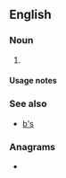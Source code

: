 {{also|Appendix:Variations of "bs"}}
==English==

===Noun===
{{head|en|noun form|head=[[B]][[-'s|’s]]}}

# {{plural of|en|B}}

====Usage notes====
{{U:en:plurals of letters}}

===See also===
* [[b's]]

===Anagrams===
* {{anagrams|en|a=bs|SB|s/b|sb}}